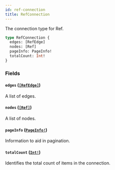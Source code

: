 ```yaml
---
id: ref-connection
title: RefConnection
---
```


The connection type for Ref.

```graphql
type RefConnection {
  edges: [RefEdge]
  nodes: [Ref]
  pageInfo: PageInfo!
  totalCount: Int!
}
```

### Fields

#### `edges` ([`[RefEdge]`](/docs/api/objects/ref-edge))

A list of edges.

#### `nodes` ([`[Ref]`](/docs/api/objects/ref))

A list of nodes.

#### `pageInfo` ([`PageInfo!`](/docs/api/objects/page-info))

Information to aid in pagination.

#### `totalCount` ([`Int!`](/docs/api/scalars/int))

Identifies the total count of items in the connection.
